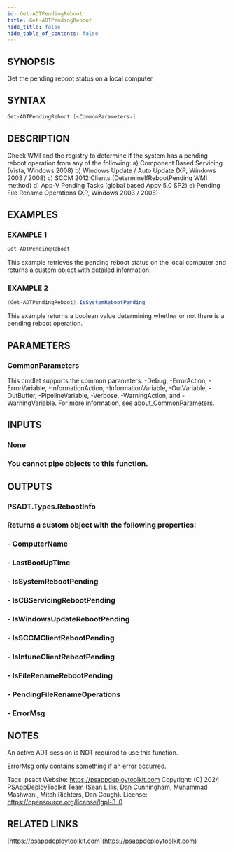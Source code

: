 ```yaml
---
id: Get-ADTPendingReboot
title: Get-ADTPendingReboot
hide_title: false
hide_table_of_contents: false
---
```


## SYNOPSIS

Get the pending reboot status on a local computer.

## SYNTAX

```powershell
Get-ADTPendingReboot [<CommonParameters>]
```

## DESCRIPTION

Check WMI and the registry to determine if the system has a pending reboot operation from any of the following:
a) Component Based Servicing (Vista, Windows 2008)
b) Windows Update / Auto Update (XP, Windows 2003 / 2008)
c) SCCM 2012 Clients (DetermineIfRebootPending WMI method)
d) App-V Pending Tasks (global based Appv 5.0 SP2)
e) Pending File Rename Operations (XP, Windows 2003 / 2008)

## EXAMPLES

### EXAMPLE 1

```powershell
Get-ADTPendingReboot
```

This example retrieves the pending reboot status on the local computer and returns a custom object with detailed information.

### EXAMPLE 2

```powershell
(Get-ADTPendingReboot).IsSystemRebootPending
```

This example returns a boolean value determining whether or not there is a pending reboot operation.

## PARAMETERS

### CommonParameters

This cmdlet supports the common parameters: -Debug, -ErrorAction, -ErrorVariable, -InformationAction, -InformationVariable, -OutVariable, -OutBuffer, -PipelineVariable, -Verbose, -WarningAction, and -WarningVariable. For more information, see [about_CommonParameters](http://go.microsoft.com/fwlink/?LinkID=113216).

## INPUTS

### None

### You cannot pipe objects to this function.
## OUTPUTS

### PSADT.Types.RebootInfo

### Returns a custom object with the following properties:
### - ComputerName
### - LastBootUpTime
### - IsSystemRebootPending
### - IsCBServicingRebootPending
### - IsWindowsUpdateRebootPending
### - IsSCCMClientRebootPending
### - IsIntuneClientRebootPending
### - IsFileRenameRebootPending
### - PendingFileRenameOperations
### - ErrorMsg
## NOTES
An active ADT session is NOT required to use this function.

ErrorMsg only contains something if an error occurred.

Tags: psadt
Website: https://psappdeploytoolkit.com
Copyright: (C) 2024 PSAppDeployToolkit Team (Sean Lillis, Dan Cunningham, Muhammad Mashwani, Mitch Richters, Dan Gough).
License: https://opensource.org/license/lgpl-3-0

## RELATED LINKS

[https://psappdeploytoolkit.com](https://psappdeploytoolkit.com)
